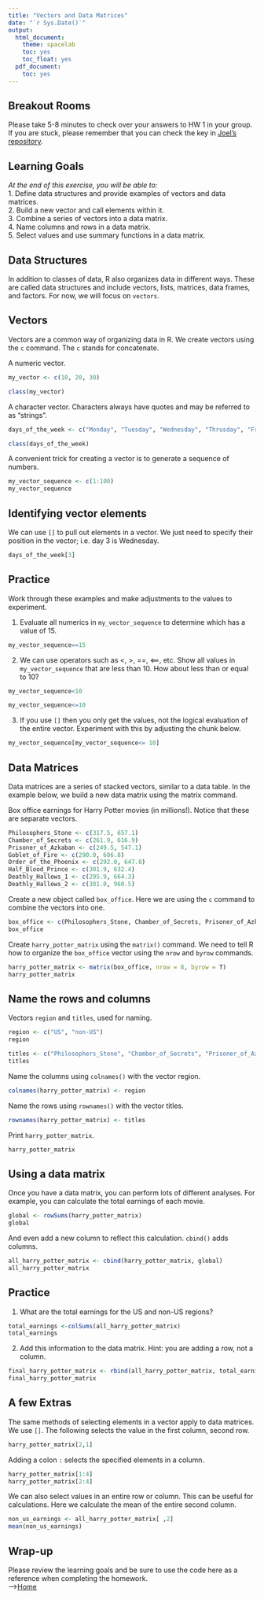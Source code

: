 ```yaml
---
title: "Vectors and Data Matrices"
date: "`r Sys.Date()`"
output:
  html_document:
    theme: spacelab
    toc: yes
    toc_float: yes
  pdf_document:
    toc: yes
---
```


## Breakout Rooms  
Please take 5-8 minutes to check over your answers to HW 1 in your group. If you are stuck, please remember that you can check the key in [Joel's repository](https://github.com/jmledford3115/BIS15W2022_jledford).  

## Learning Goals
*At the end of this exercise, you will be able to:*    
1. Define data structures and provide examples of vectors and data matrices.  
2. Build a new vector and call elements within it.  
3. Combine a series of vectors into a data matrix.  
4. Name columns and rows in a data matrix.  
5. Select values and use summary functions in a data matrix.  

## Data Structures
In addition to classes of data, R also organizes data in different ways. These are called data structures and include vectors, lists, matrices, data frames, and factors. For now, we will focus on `vectors`.  

## Vectors
Vectors are a common way of organizing data in R.  We create vectors using the `c` command. The `c` stands for concatenate.  

A numeric vector.
```r
my_vector <- c(10, 20, 30)
```

```r
class(my_vector)
```

A character vector. Characters always have quotes and may be referred to as "strings".
```r
days_of_the_week <- c("Monday", "Tuesday", "Wednesday", "Thrusday", "Friday", "Saturday", "Sunday")
```

```r
class(days_of_the_week)
```

A convenient trick for creating a vector is to generate a sequence of numbers.
```r
my_vector_sequence <- c(1:100)
my_vector_sequence
```

## Identifying vector elements
We can use `[]` to pull out elements in a vector. We just need to specify their position in the vector; i.e. day 3 is Wednesday.
```r
days_of_the_week[3]
```

## Practice
Work through these examples and make adjustments to the values to experiment.

1. Evaluate all numerics in `my_vector_sequence` to determine which has a value of 15.  
```r
my_vector_sequence==15
```

2. We can use operators such as <, >, ==, <==, etc. Show all values in `my_vector_sequence` that are less than 10.  How about less than or equal to 10?  
```r
my_vector_sequence<10
```
```r
my_vector_sequence<=10
```

3. If you use `[]` then you only get the values, not the logical evaluation of the entire vector. Experiment with this by adjusting the chunk below.    
```r
my_vector_sequence[my_vector_sequence<= 10]
```

## Data Matrices
Data matrices are a series of stacked vectors, similar to a data table. In the example below, we build a new data matrix using the matrix command.  

Box office earnings for Harry Potter movies (in millions!). Notice that these are separate vectors.  
```r
Philosophers_Stone <- c(317.5, 657.1)
Chamber_of_Secrets <- c(261.9, 616.9)
Prisoner_of_Azkaban <- c(249.5, 547.1)
Goblet_of_Fire <- c(290.0, 606.8)
Order_of_the_Phoenix <- c(292.0, 647.8)
Half_Blood_Prince <- c(301.9, 632.4)
Deathly_Hallows_1 <- c(295.9, 664.3)
Deathly_Hallows_2 <- c(381.0, 960.5)
```

Create a new object called `box_office`. Here we are using the `c` command to combine the vectors into one.
```r
box_office <- c(Philosophers_Stone, Chamber_of_Secrets, Prisoner_of_Azkaban, Goblet_of_Fire, Order_of_the_Phoenix, Half_Blood_Prince, Deathly_Hallows_1, Deathly_Hallows_2)
box_office
```

Create `harry_potter_matrix` using the `matrix()` command. We need to tell R how to organize the `box_office` vector using the `nrow` and `byrow` commands.
```r
harry_potter_matrix <- matrix(box_office, nrow = 8, byrow = T)
harry_potter_matrix
```
## Name the rows and columns
Vectors `region` and `titles`, used for naming.
```r
region <- c("US", "non-US")
region
```

```r
titles <- c("Philosophers_Stone", "Chamber_of_Secrets", "Prisoner_of_Azkaban", "Goblet_of_Fire", "Order_of_the_Phoenix", "Half_Blood_Prince", "Deathly_Hallows_1", "Deathly_Hallows_2")
titles
```

Name the columns using `colnames()` with the vector region.
```r
colnames(harry_potter_matrix) <- region
```

Name the rows using `rownames()` with the vector titles.
```r
rownames(harry_potter_matrix) <- titles
```

Print `harry_potter_matrix`.
```r
harry_potter_matrix
```

## Using a data matrix
Once you have a data matrix, you can perform lots of different analyses. For example, you can calculate the total earnings of each movie.
```r
global <- rowSums(harry_potter_matrix)
global
```

And even add a new column to reflect this calculation. `cbind()` adds columns.
```r
all_harry_potter_matrix <- cbind(harry_potter_matrix, global)
all_harry_potter_matrix
```

## Practice
1. What are the total earnings for the US and non-US regions?  
```r
total_earnings <-colSums(all_harry_potter_matrix)
total_earnings
```

2. Add this information to the data matrix. Hint: you are adding a row, not a column.  
```r
final_harry_potter_matrix <- rbind(all_harry_potter_matrix, total_earnings)
final_harry_potter_matrix
```

## A few Extras
The same methods of selecting elements in a vector apply to data matrices. We use `[]`. The following selects the value in the first column, second row.
```r
harry_potter_matrix[2,1]
```

Adding a colon `:` selects the specified elements in a column.  
```r
harry_potter_matrix[1:4]
harry_potter_matrix[2:4]
```

We can also select values in an entire row or column. This can be useful for calculations. Here we calculate the mean of the entire second column. 
```r
non_us_earnings <- all_harry_potter_matrix[ ,2]
mean(non_us_earnings)
```

## Wrap-up
Please review the learning goals and be sure to use the code here as a reference when completing the homework.  
-->[Home](https://jmledford3115.github.io/datascibiol/)